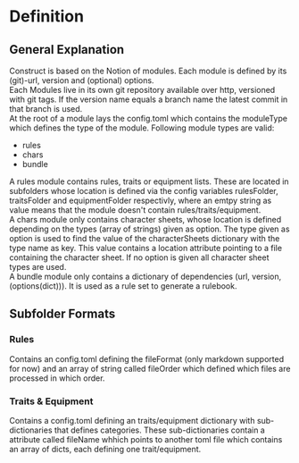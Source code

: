 # Definition

## General Explanation
Construct is based on the Notion of modules. Each module is defined by its (git)-url, version and (optional) options.  
Each Modules live in its own git repository available over http, versioned with git tags. If the version name equals a branch name the latest commit in that branch is used.  
At the root of a module lays the config.toml which contains the moduleType which defines the type of the module. Following module types are valid:

- rules
- chars
- bundle


A rules module contains rules, traits or equipment lists. These are located in subfolders whose location is defined via the config variables rulesFolder, traitsFolder and equipmentFolder respectivly, where an emtpy string as value means that the module doesn't contain rules/traits/equipment.  
A chars module only contains character sheets, whose location is defined depending on the types (array of strings) given as option. The type given as option is used to find the value of the characterSheets dictionary with the type name as key. This value contains a location attribute pointing to a file containing the character sheet. If no option is given all character sheet types are used.  
A bundle module only contains a dictionary of dependencies (url, version, (options(dict))). It is used as a rule set to generate a rulebook.

## Subfolder Formats
### Rules
Contains an config.toml defining the fileFormat (only markdown supported for now) and an array of string called fileOrder which defined which files are processed in which order.

### Traits & Equipment
Contains a config.toml defining an traits/equipment dictionary with sub-dictionaries that defines categories. These sub-dictionaries contain a attribute called fileName whhich points to another toml file which contains an array of dicts, each defining one trait/equipment.